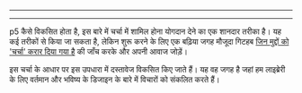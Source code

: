 
---

---
p5 कैसे विकसित होता है, इस बारे में चर्चा में शामिल होना योगदान देने का एक शानदार तरीका है। यह कई तरीकों से किया जा सकता है, लेकिन शुरू करने के लिए एक बढ़िया जगह मौजूदा गिटहब [जिन मुद्दों को 'चर्चा' करार दिया गया है](https://github.com/processing/p5.js/labels/discubion) की जाँच करके और अपनी आवाज जोड़ें।

इस चर्चा के आधार पर इस उपधारा में दस्तावेज विकसित किए जाते हैं। यह वह जगह है जहां हम लाइब्रेरी के लिए वर्तमान और भविष्य के डिजाइन के बारे में विचारों को संकलित करते हैं।
